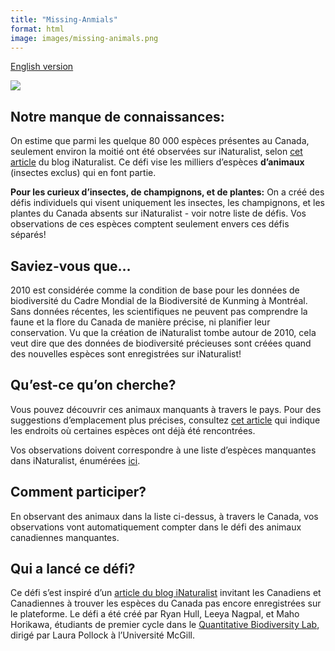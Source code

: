 ```yaml
---
title: "Missing-Anmials"
format: html
image: images/missing-animals.png
---
```


[English version](https://pollocklab.github.io/blitz-the-gap/challenges/Missing-Animals.html){.btn .btn-secondary .btn role="button"}

![](images/missing_animals_banner.png)

## Notre manque de connaissances:

On estime que parmi les quelque 80 000 espèces présentes au Canada, seulement environ la moitié ont été observées sur iNaturalist, selon [cet article](https://www.inaturalist.org/posts/108240-help-find-these-missing-canadian-species) du blog iNaturalist. Ce défi vise les milliers d’espèces **d’animaux** (insectes exclus) qui en font partie.

**Pour les curieux d’insectes, de champignons, et de plantes:** On a créé des défis individuels qui visent uniquement les insectes, les champignons, et les plantes du Canada absents sur iNaturalist - voir notre liste de défis. Vos observations de ces espèces comptent seulement envers ces défis séparés!

## Saviez-vous que…

2010 est considérée comme la condition de base pour les données de biodiversité du Cadre Mondial de la Biodiversité de Kunming à Montréal. Sans données récentes, les scientifiques ne peuvent pas comprendre la faune et la flore du Canada de manière précise, ni planifier leur conservation. Vu que la création de iNaturalist tombe autour de 2010, cela veut dire que des données de biodiversité précieuses sont créées quand des nouvelles espèces sont enregistrées sur iNaturalist!

## Qu’est-ce qu’on cherche?

Vous pouvez découvrir ces animaux manquants à travers le pays. Pour des suggestions d’emplacement plus précises, consultez [cet article](https://www.inaturalist.org/posts/108240-help-find-these-missing-canadian-species) qui indique les endroits où certaines espèces ont déjà été rencontrées.

Vos observations doivent correspondre à une liste d'espèces manquantes dans iNaturalist, énumérées [ici](https://docs.google.com/spreadsheets/d/1u0cmElZbC_gkeokjhNOqmMmBD3j_LsZUVLX2fJ3RFlM/edit?gid=1363477089#gid=1363477089).

## Comment participer?

En observant des animaux dans la liste ci-dessus, à travers le Canada, vos observations vont automatiquement compter dans le défi des animaux canadiennes manquantes.

## Qui a lancé ce défi?

Ce défi s’est inspiré d’un [article du blog iNaturalist](https://www.inaturalist.org/posts/108240-help-find-these-missing-canadian-species) invitant les Canadiens et Canadiennes à trouver les espèces du Canada pas encore enregistrées sur le plateforme. Le défi a été créé par Ryan Hull, Leeya Nagpal, et Maho Horikawa, étudiants de premier cycle dans le [Quantitative Biodiversity Lab](https://qbiodiversity.org/), dirigé par Laura Pollock à l’Université McGill.
